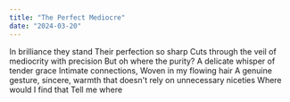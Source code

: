 ```yaml
---
title: "The Perfect Mediocre"
date: "2024-03-20"
---
```


In brilliance they stand
Their perfection so sharp
Cuts through the veil of mediocrity with precision
But oh where the purity?
A delicate whisper of tender grace
Intimate connections,
Woven in my flowing hair
A genuine gesture, sincere,
warmth that doesn't rely on unnecessary niceties
Where would I find that
Tell me where 